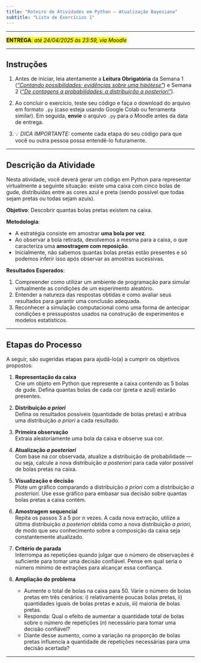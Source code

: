 ```yaml
---
title: "Roteiro de Atividades em Python — Atualização Bayesiana"
subtitle: "Lista de Exercícios 1"
---
```


---

<mark>**ENTREGA**: *até 24/04/2025 às 23:59, via Moodle*</mark>

---

## Instruções

1. Antes de iniciar, leia atentamente a **Leitura Obrigatória** da Semana 1 ([*"Contando possibilidades: evidências sobre uma hipótese"*](https://fcopf.github.io/MEAD/conteudo/probabilidade_inferencia/intro-bayes-counting.html){target="_blank"}) e Semana 2 ([*"De contagens a probabilidades: a distribuição a posteriori"*](https://fcopf.github.io/MEAD/conteudo/probabilidade_inferencia/intro-bayes-distr-prob.html){target="_blank"}).

2. Ao concluir o exercício, teste seu código e faça o download do arquivo em formato `.py` (caso esteja usando Google Colab ou ferramenta similar). Em seguida, **envie** o arquivo `.py` para o Moodle antes da data de entrega.

3. 💡 *DICA IMPORTANTE:* comente cada etapa do seu código para que você ou outra pessoa possa entendê-lo futuramente.

---

## Descrição da Atividade

Nesta atividade, você deverá gerar um código em Python para representar virtualmente a seguinte situação: existe uma caixa com cinco bolas de gude, distribuídas entre as cores azul e preta (sendo possível que todas sejam pretas ou todas sejam azuis). 

**Objetivo**: Descobrir quantas bolas pretas existem na caixa.

**Metodologia**:

- A estratégia consiste em amostrar **uma bola por vez**. 
- Ao observar a bola retirada, devolvemos a mesma para a caixa, o que caracteriza uma **amostragem com reposição**. 
- Inicialmente, não sabemos quantas bolas pretas estão presentes e só podemos inferir isso após observar as amostras sucessivas.

**Resultados Esperados**:

1. Compreender como utilizar um ambiente de programação para simular virtualmente as condições de um experimento aleatório.
2. Entender a natureza das respostas obtidas e como avaliar seus resultados para garantir uma conclusão adequada.
3. Reconhecer a simulação computacional como uma forma de antecipar condições e pressupostos usados na construção de experimentos e modelos estatísticos.

---

## Etapas do Processo

A seguir, são sugeridas etapas para ajudá-lo(a) a cumprir os objetivos propostos:

1. **Representação da caixa**  
   Crie um objeto em Python que represente a caixa contendo as 5 bolas de gude. Defina quantas bolas de cada cor (preta e azul) estarão presentes.

2. **Distribuição *a priori***  
   Defina os resultados possíveis (quantidade de bolas pretas) e atribua uma distribuição *a priori* a cada resultado.

3. **Primeira observação**  
   Extraia aleatoriamente uma bola da caixa e observe sua cor.

4. **Atualização *a posteriori***  
   Com base na cor observada, atualize a distribuição de probabilidade — ou seja, calcule a nova distribuição *a posteriori* para cada valor possível de bolas pretas na caixa.

5. **Visualização e decisão**  
   Plote um gráfico comparando a distribuição *a priori* com a distribuição *a posteriori*. Use esse gráfico para embasar sua decisão sobre quantas bolas pretas a caixa contém.

6. **Amostragem sequencial**  
   Repita os passos 3 a 5 por *n* vezes. A cada nova extração, utilize a última distribuição *a posteriori* obtida como a nova distribuição *a priori*, de modo que seu conhecimento sobre a composição da caixa seja constantemente atualizado.

7. **Critério de parada**  
   Interrompa as repetições quando julgar que o número de observações é suficiente para tomar uma decisão confiável. Pense em qual seria o número mínimo de extrações para alcançar essa confiança.

8. **Ampliação do problema**  
   - Aumente o total de bolas na caixa para 50. Varie o número de bolas pretas em três cenários: i) relativamente poucas bolas pretas, ii) quantidades iguais de bolas pretas e azuis, iii) maioria de bolas pretas.  
   - Responda: Qual o efeito de aumentar a quantidade total de bolas sobre o número de repetições (*n*) necessário para tomar uma decisão confiável?  
   - Diante desse aumento, como a variação na proporção de bolas pretas influencia a quantidade de repetições necessárias para uma decisão acertada?

---
